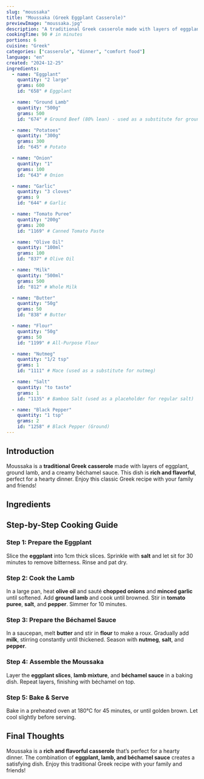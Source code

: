```yaml
---
slug: "moussaka"
title: "Moussaka (Greek Eggplant Casserole)"
previewImage: "moussaka.jpg"
description: "A traditional Greek casserole made with layers of eggplant, ground lamb, and a creamy béchamel sauce."
cookingTime: 90 # in minutes
portions: 6
cuisine: "Greek"
categories: ["casserole", "dinner", "comfort food"]
language: "en"
created: "2024-12-25"
ingredients:
  - name: "Eggplant"
    quantity: "2 large"
    grams: 600
    id: "658" # Eggplant

  - name: "Ground Lamb"
    quantity: "500g"
    grams: 500
    id: "674" # Ground Beef (80% lean) - used as a substitute for ground lamb

  - name: "Potatoes"
    quantity: "300g"
    grams: 300
    id: "645" # Potato

  - name: "Onion"
    quantity: "1"
    grams: 100
    id: "643" # Onion

  - name: "Garlic"
    quantity: "3 cloves"
    grams: 9
    id: "644" # Garlic

  - name: "Tomato Puree"
    quantity: "200g"
    grams: 200
    id: "1169" # Canned Tomato Paste

  - name: "Olive Oil"
    quantity: "100ml"
    grams: 100
    id: "837" # Olive Oil

  - name: "Milk"
    quantity: "500ml"
    grams: 500
    id: "812" # Whole Milk

  - name: "Butter"
    quantity: "50g"
    grams: 50
    id: "838" # Butter

  - name: "Flour"
    quantity: "50g"
    grams: 50
    id: "1199" # All-Purpose Flour

  - name: "Nutmeg"
    quantity: "1/2 tsp"
    grams: 1
    id: "1111" # Mace (used as a substitute for nutmeg)

  - name: "Salt"
    quantity: "to taste"
    grams: 1
    id: "1135" # Bamboo Salt (used as a placeholder for regular salt)

  - name: "Black Pepper"
    quantity: "1 tsp"
    grams: 2
    id: "1258" # Black Pepper (Ground)
---
```



## Introduction

Moussaka is a **traditional Greek casserole** made with layers of eggplant, ground lamb, and a creamy béchamel sauce. This dish is **rich and flavorful**, perfect for a hearty dinner. Enjoy this classic Greek recipe with your family and friends!

## Ingredients

<IngredientsList
  ingredients={frontmatter.ingredients}
  portions={frontmatter.portions}
/>

## Step-by-Step Cooking Guide

### Step 1: Prepare the Eggplant

Slice the **eggplant** into 1cm thick slices. Sprinkle with **salt** and let sit for 30 minutes to remove bitterness. Rinse and pat dry.

<CookingStep action="cutting-vegetables-eggplant" alt="Cutting eggplant" />

### Step 2: Cook the Lamb

In a large pan, heat **olive oil** and sauté **chopped onions** and **minced garlic** until softened. Add **ground lamb** and cook until browned. Stir in **tomato puree**, **salt**, and **pepper**. Simmer for 10 minutes.

<CookingStep action="lamb-onions" alt="Cooking ground lamb" />

### Step 3: Prepare the Béchamel Sauce

In a saucepan, melt **butter** and stir in **flour** to make a roux. Gradually add **milk**, stirring constantly until thickened. Season with **nutmeg**, **salt**, and **pepper**.

<CookingStep action="stirring-saucePan-cream" alt="Preparing béchamel sauce" />

### Step 4: Assemble the Moussaka

Layer the **eggplant slices**, **lamb mixture**, and **béchamel sauce** in a baking dish. Repeat layers, finishing with béchamel on top.

<CookingStep action="assembling-moussaka" alt="Assembling moussaka" />

### Step 5: Bake & Serve

Bake in a preheated oven at 180°C for 45 minutes, or until golden brown. Let cool slightly before serving.

## Final Thoughts

Moussaka is a **rich and flavorful casserole** that’s perfect for a hearty dinner. The combination of **eggplant, lamb, and béchamel sauce** creates a satisfying dish. Enjoy this traditional Greek recipe with your family and friends!

<NutritionFacts ingredients={frontmatter.ingredients} />
